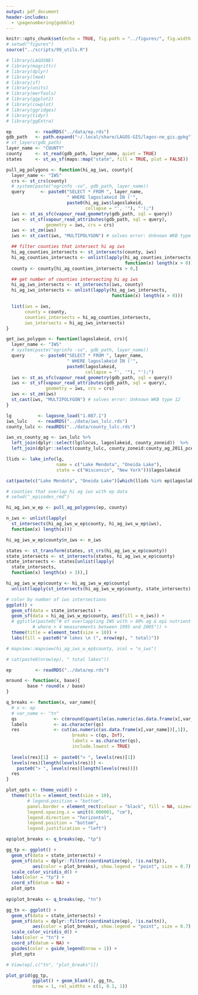 ```yaml
---
output: pdf_document
header-includes: 
  - \pagenumbering{gobble}
---
```


```r
knitr::opts_chunk$set(echo = TRUE, fig.path = "../figures/", fig.width = 5, fig.height = 5)
# setwd("figures")
source("../scripts/99_utils.R")
```

```r
# library(LAGOSNE)
# library(magrittr)
# library(dplyr)
# library(lme4)
# library(sf)
# library(units)
# library(merTools)
# library(ggplot2)
# library(cowplot)
# library(ggridges)
# library(tidyr)
# library(ggExtra)

ep         <- readRDS("../data/ep.rds")
gdb_path   <- path.expand("~/.local/share/LAGOS-GIS/lagos-ne_gis.gpkg")
# st_layers(gdb_path)
layer_name <- "COUNTY"
county     <- st_read(gdb_path, layer_name, quiet = TRUE)
states     <- st_as_sf(maps::map("state", fill = TRUE, plot = FALSE))

pull_ag_polygons <- function(hi_ag_iws, county){
  layer_name <- "IWS"
  crs <- st_crs(county)
  # system(paste("ogrinfo -so", gdb_path, layer_name))
  query      <- paste0("SELECT * FROM ", layer_name,
                       " WHERE lagoslakeid IN ('",
                       paste0(hi_ag_iws$lagoslakeid,
                              collapse = "', '"), "');")
  iws <- st_as_sfc(vapour_read_geometry(gdb_path, sql = query))
  iws <- st_sf(vapour_read_attributes(gdb_path, sql = query),
               geometry = iws, crs = crs)
  iws <- st_zm(iws)
  iws <- st_cast(iws, "MULTIPOLYGON") # solves error: Unknown WKB type 12

  ## filter counties that intersect hi ag iws
  hi_ag_counties_intersects <- st_intersects(county, iws)
  hi_ag_counties_intersects <- unlist(lapply(hi_ag_counties_intersects,
                                             function(x) length(x > 0)))
  county <- county[hi_ag_counties_intersects > 0,]

  ## get number of counties intersecting hi ag iws
  hi_ag_iws_intersects <- st_intersects(iws, county)
  hi_ag_iws_intersects <- unlist(lapply(hi_ag_iws_intersects,
                                        function(x) length(x > 0)))

  list(iws = iws,
       county = county,
       counties_intersects = hi_ag_counties_intersects,
       iws_intersects = hi_ag_iws_intersects)
}

get_iws_polygon <- function(lagoslakeid, crs){
  layer_name <- "IWS"
  # system(paste("ogrinfo -so", gdb_path, layer_name))
  query      <- paste0("SELECT * FROM ", layer_name,
                       " WHERE lagoslakeid IN ('",
                       paste0(lagoslakeid,
                              collapse = "', '"), "');")
  iws <- st_as_sfc(vapour_read_geometry(gdb_path, sql = query))
  iws <- st_sf(vapour_read_attributes(gdb_path, sql = query),
               geometry = iws, crs = crs)
  iws <- st_zm(iws)
  st_cast(iws, "MULTIPOLYGON") # solves error: Unknown WKB type 12
}

lg          <- lagosne_load("1.087.1")
iws_lulc    <- readRDS("../data/iws_lulc.rds")
county_lulc <- readRDS("../data/county_lulc.rds")

iws_vs_county_ag <- iws_lulc %>%
  left_join(dplyr::select(lg$locus, lagoslakeid, county_zoneid))  %>%
  left_join(dplyr::select(county_lulc, county_zoneid:county_ag_2011_pcent))

```

```r
llids <- lake_info(lg, 
                   name = c("Lake Mendota", "Oneida Lake"), 
                   state = c("Wisconsin", "New York"))$lagoslakeid

cat(paste(c("Lake Mendota", "Oneida Lake")[which(llids %in% ep$lagoslakeid)], "is included in the hi ag sites."))
```

<!-- * Find counties that intersect large numbers of hi ag iws with tp + tn data -->

```r
# counties that overlap hi ag iws with ep data
# setwd("_episodes_rmd")

hi_ag_iws_w_ep <- pull_ag_polygons(ep, county)

n_iws <- unlist(lapply(
  st_intersects(hi_ag_iws_w_ep$county, hi_ag_iws_w_ep$iws),
  function(x) length(x)))

hi_ag_iws_w_ep$county$n_iws <- n_iws

states <- st_transform(states, st_crs(hi_ag_iws_w_ep$county))
state_intersects <- st_intersects(states, hi_ag_iws_w_ep$county)
state_intersects <- states[unlist(lapply(
  state_intersects,
  function(x) length(x) > 3)),]

hi_ag_iws_w_ep$county <- hi_ag_iws_w_ep$county[
  unlist(lapply(st_intersects(hi_ag_iws_w_ep$county, state_intersects), function(x) length(x) > 0)),]

# color by number of iws intersections
ggplot() +
  geom_sf(data = state_intersects) +
  geom_sf(data = hi_ag_iws_w_ep$county, aes(fill = n_iws)) +
  # ggtitle(paste0("# of overlappling IWS with > 40% ag & epi nutrient data \n
          # where > 4 measurements between 1995 and 2005")) +
  theme(title = element_text(size = 10)) +
  labs(fill = paste0("# lakes \n (", nrow(ep), " total)"))

# mapview::mapview(hi_ag_iws_w_ep$county, zcol = "n_iws")

# cat(paste0(nrow(ep), " total lakes"))
```

```r
ep         <- readRDS("../data/ep.rds")

mround <- function(x, base){
        base * round(x / base)
} 

q_breaks <- function(x, var_name){
  # x <- ep
  # var_name <- "tn"
  qs              <- c(mround(quantile(as.numeric(as.data.frame(x[,var_name])[,1]), na.rm = TRUE), 5))
  labels          <- as.character(qs)
  res             <- cut(as.numeric(as.data.frame(x[,var_name])[,1]), 
                         breaks = c(qs, Inf), 
                         labels = as.character(qs), 
                         include.lowest = TRUE)
  
  levels(res)[1]  <- paste0("> ", levels(res)[1])
  levels(res)[length(levels(res))] <- 
    paste0("> ", levels(res)[length(levels(res))])
  res
}

plot_opts <- theme_void() + 
  theme(title = element_text(size = 10), 
        # legend.position = "bottom", 
        panel.border = element_rect(colour = "black", fill = NA, size=1), 
        legend.spacing.x = unit(0.000001, "cm"), 
        legend.direction = "horizontal", 
        legend.position = "bottom", 
        legend.justification = "left")

ep$plot_breaks <- q_breaks(ep, "tp")

gg_tp <- ggplot() +
  geom_sf(data = state_intersects) +
  geom_sf(data = dplyr::filter(coordinatize(ep), !is.na(tp)), 
          aes(color = plot_breaks), show.legend = "point", size = 0.7) +
  scale_color_viridis_d() +
  labs(color = "tp") +
  coord_sf(datum = NA) +
  plot_opts
  
ep$plot_breaks <- q_breaks(ep, "tn")

gg_tn <- ggplot() +
  geom_sf(data = state_intersects) +
  geom_sf(data = dplyr::filter(coordinatize(ep), !is.na(tn)), 
          aes(color = plot_breaks), show.legend = "point", size = 0.7) +
  scale_color_viridis_d() +
  labs(color = "tn") +
  coord_sf(datum = NA) +
  guides(color = guide_legend(nrow = 1)) +
  plot_opts

# View(ep[,c("tn", "plot_breaks")])

plot_grid(gg_tp, 
          ggplot() + geom_blank(), gg_tn,
          nrow = 1, rel_widths = c(1, 0.1, 1))
```

